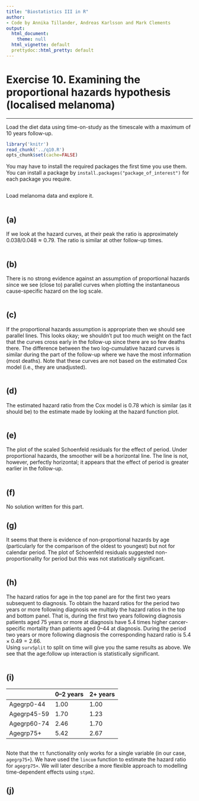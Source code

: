```yaml
---
title: "Biostatistics III in R"
author:
- Code by Annika Tillander, Andreas Karlsson and Mark Clements
output:
  html_document:
    theme: null
  html_vignette: default
  prettydoc::html_pretty: default
---
```



# Exercise 10. Examining the proportional hazards hypothesis (localised melanoma) #

-----------

Load the diet data using time-on-study as the timescale with a maximum of 10 years follow-up.

```r
library('knitr')
read_chunk('../q10.R')
opts_chunk$set(cache=FALSE)
```

You may have to install the required packages the first time you use them. You can install a package by `install.packages("package_of_interest")` for each package you require.

```r
```
Load melanoma data and explore it.

```r
```

## (a) ## 

If we look at the hazard curves, at their peak the ratio is
        approximately $0.038/0.048\approx0.79$. The ratio is similar at
        other follow-up times.

```r
```

## (b) ## 
There is no strong evidence against an assumption of
        proportional hazards since we see (close to) parallel curves
        when plotting the instantaneous cause-specific hazard on the
        log scale.

```r
```

## (c) ## 

If the proportional hazards assumption is appropriate then we
        should see parallel lines. This looks
        okay; we shouldn’t put too much weight on the fact that the
        curves cross early in the follow-up since there are so few
        deaths there. The difference between the two log-cumulative
        hazard curves is similar during the part of the follow-up where
        we have the most information (most deaths). Note that these
        curves are not based on the estimated Cox model (i.e., they
        are unadjusted).
		

```r
```

## (d) ## 
The estimated hazard ratio from the Cox model is $0.78$ which is
        similar (as it should be) to the estimate made by looking at the
        hazard function plot.

```r
```

## (e) ## 
The plot of the scaled
        Schoenfeld residuals for the effect of period. Under
        proportional hazards, the smoother will be a horizontal line.
        The line is not, however, perfectly horizontal; it appears that
        the effect of period is greater earlier in the follow-up.

```r
```


## (f) ## 
No solution written for this part.

## (g) ## 
It seems that there is evidence of non-proportional hazards by
        age (particularly for the comparison of the oldest to youngest)
        but not for calendar period. The plot of Schoenfeld residuals
        suggested non-proportionality for period but this was not
        statistically significant.

```r
```

## (h) ## 

The hazard ratios for age in the top panel are for the first two
        years subsequent to diagnosis. To obtain the hazard ratios for
        the period two years or more following diagnosis we multiply the
        hazard ratios in the top and bottom panel. That is, during the
        first two years following diagnosis patients aged 75 years or
        more at diagnosis have 5.4 times higher cancer-specific
        mortality than patients aged 0–44 at diagnosis. During the
        period two years or more following diagnosis the corresponding
        hazard ratio is $5.4 \times 0.49=2.66$.\
        Using `survSplit` to split on time will give you the same results
        as above. We see that the age:follow up interaction is
        statistically significant.


```r
```


## (i) ## 

              0–2 years   2+ years
------------- ----------- ----------
  Agegrp0-44     1.00        1.00
  Agegrp45-59    1.70        1.23
  Agegrp60-74    2.46        1.70 
  Agegrp75+      5.42        2.67


```r
```

Note that the `tt` functionality only works for a single variable (in our case, `agegrp75+`). We have used the `lincom` function to estimate the hazard ratio for `agegrp75+`. We will later describe a more flexible approach to modelling time-dependent effects using `stpm2`.

## (j) ## 

```r
```

